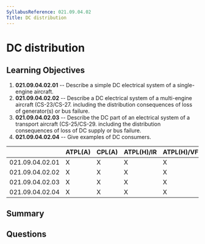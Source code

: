 ```yaml
---
SyllabusReference: 021.09.04.02
Title: DC distribution
---
```


# DC distribution

## Learning Objectives

1.  **021.09.04.02.01** -- Describe a simple DC electrical system of a
    single-engine aircraft.
2.  **021.09.04.02.02** -- Describe a DC electrical system of a multi-engine
    aircraft (CS-23/CS-27. including the distribution consequences of loss of
    generator(s) or bus failure.
3.  **021.09.04.02.03** -- Describe the DC part of an electrical system of a
    transport aircraft (CS-25/CS-29. including the distribution consequences of
    loss of DC supply or bus failure.
4.  **021.09.04.02.04** -- Give examples of DC consumers.

|                 | ATPL(A) | CPL(A) | ATPL(H)/IR | ATPL(H)/VFR | CPL(H) | IR | CBIR(A) |
| --------------- | ------- | ------ | ---------- | ----------- | ------ | -- | ------- |
| 021.09.04.02.01 | X       | X      | X          | X           | X      |    |         |
| 021.09.04.02.02 | X       | X      | X          | X           | X      |    |         |
| 021.09.04.02.03 | X       | X      | X          | X           | X      |    |         |
| 021.09.04.02.04 | X       | X      | X          | X           | X      |    |         |

## Summary

## Questions
